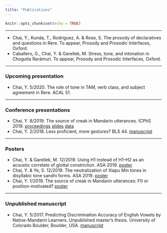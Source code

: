 ```yaml
---
title: "Publications"
---
```

```r
knitr::opts_chunk$set(echo = TRUE)

```

***
* Chai, Y., Kunda, T., Rodríguez, A. & Rose, S. The prosody of declaratives and
questions in Rere. To appear, Prosody and Prosodic Interfaces, Oxford.
* Caballero, G., Chai, Y. & Garellek, M. Stress, tone, and intonation in Choguita Rarámuri. To appear, Prosody and Prosodic Interfaces, Oxford.


***

### Upcoming presentation
* Chai, Y. 5/2020. The role of tone in TAM, verb class, and subject agreement in Rere. ACAL 51.


***

### Conference presentations

* Chai, Y. 8/2019. The source of creak in Mandarin utterances. ICPhS 2019. [proceedings](file/proceeding_icphs2019_yc.pdf) [slides](file/slides_icphs2019_yc.pdf) [data](https://doi.org/10.17605/OSF.IO/XR8D7)
* Chai, Y. 2/2018. Less proficient, more gestures? BLS 44. [manuscript](file/manuscript_bls_yc.pdf)


***

### Posters
* Chai, Y. & Garellek, M. 12/2019. Using H1 instead of H1–H2 as an acoustic correlate of glottal constriction. ASA 2019. [poster](file/Chai_Garellek_ASA_F2019.pdf)
* Chai, Y. & Ye, S. 12/2019. The neutralization of Xiapu Min tones in disyllabic tone sandhi forms. ASA 2019. [poster](file/Chai_ASA_F2019_print.pdf)
* Chai, Y. 1/2019. The source of creak in Mandarin utterances: F0 or position-motivated? [poster](file/poster_lsa2019_yc.pdf)

***

### Unpublished manuscript
* Chai, Y. 5/2017. Predicting Discrimination Accuracy of English Vowels by Native-Mandarin Learners. Unpublished master's thesis. University of Colorado Boulder, Boulder, USA. [manuscript](file/ma_thesis_yc.pdf)


